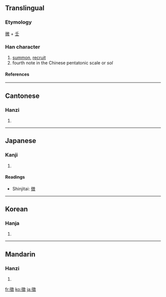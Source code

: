 {{see|徴|征}}

==Translingual==
===Etymology===
[[微]] + [[壬]]
===Han character===
{{Han char|rn=60|rad=彳|as=12|sn=15|four=2824<sub>0</sub>|canj=竹人山土大 (HOUGK)}}
# [[summon]], [[recruit]]
# fourth note in the Chinese pentatonic scale or ''sol''
====References====
{{Han ref|kx=0370.410|dkj=10239|dj=0697.270|hdz=20842.070|uh=5FB5|ud=24501|bh=BC78|bd=48248}}
----
==Cantonese==
===Hanzi===
{{yue-hanzi|jyut=|y=ji2, jing1}}
# {{defn|Cantonese}}
----
==Japanese==
===Kanji===
{{ja-kanji|grade=|rs=彳12}}
# {{defn|Japanese}} 
====Readings====
{{ja-readings|on=[[ちょう]] (chō), [[ち]] (chi)|kun=[[しるし]] (shirushi), [[めす]] (mesu)}}

* Shinjitai: [[徴]]
----
==Korean==
===Hanja===
{{ko-hanja|hangeul=[[징]], [[치]]|eumhun=|rv=jing, chi|mr=ching, ch'i|y=cing, chi}}
# {{defn|Korean}}
----
==Mandarin==
===Hanzi===
{{cmn-hanzi|sim=征|pin=[[zhēng]] ([[zheng1]])|wg=cheng<sup>1</sup>}}
# {{defn|Mandarin}}

[[fr:徵]]
[[ko:徵]]
[[ja:徵]]